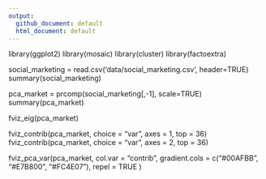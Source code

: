 ```yaml
---
output:
  github_document: default
  html_document: default
---
```

library(ggplot2)
library(mosaic)
library(cluster)
library(factoextra)

social_marketing = read.csv('data/social_marketing.csv', header=TRUE)
summary(social_marketing)

pca_market = prcomp(social_marketing[,-1], scale=TRUE)
summary(pca_market)

fviz_eig(pca_market)

fviz_contrib(pca_market, choice = "var", axes = 1, top = 36)
fviz_contrib(pca_market, choice = "var", axes = 2, top = 36)

fviz_pca_var(pca_market,
             col.var = "contrib", 
             gradient.cols = c("#00AFBB", "#E7B800", "#FC4E07"),
             repel = TRUE 
)

